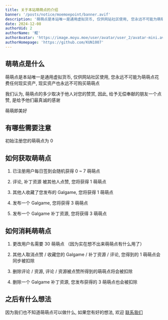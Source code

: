 ```yaml
---
title: 关于本站萌萌点的介绍
banner: '/posts/notice/moemoepoint/banner.avif'
description: '萌萌点是本站唯一是通用虚拟货币, 仅供网站社区使用, 您永远不可能为萌萌点花费任何现实资产, 现实资产也永远不可购买萌萌点'
date: 2024-12-08
authorUid: 2
authorName: '鲲'
authorAvatar: 'https://image.moyu.moe/user/avatar/user_2/avatar-mini.avif'
authorHomepage: 'https://github.com/KUN1007'
---
```


## 萌萌点是什么

萌萌点是本站唯一是通用虚拟货币, 仅供网站社区使用, 您永远不可能为萌萌点花费任何现实资产, 现实资产也永远不可购买萌萌点

我们认为, 萌萌点的多少取决于他人对您的赞赏, 因此, 给予无偿奉献的朋友一个点赞, 是给予他们最真诚的感谢

萌萌即美好

## 有哪些需要注意

初始注册您的萌萌点为 0

## 如何获取萌萌点

1. 已注册用户每日签到会随机获得 0 ~ 7 萌萌点

2. 评论, 补丁资源 被其他人点赞, 您将获得 1 萌萌点

3. 其他人收藏了您发布的 Galgame, 您将获得 1 萌萌点

4. 发布一个 Galgame, 您将获得 3 萌萌点

4. 发布一个 Galgame 补丁资源, 您将获得 3 萌萌点

## 如何消耗萌萌点

1. 更改用户名需要 30 萌萌点 （因为实在想不出来萌萌点有什么用了）

2. 其他人取消点赞 / 收藏您的 Galgame / 补丁资源 / 评论, 您得到的 1 萌萌点会同步被扣除

3. 删除评论 / 资源, 评论 / 资源被点赞所得到的萌萌点将会被扣除

4. 删除一个 Galgame 补丁资源, 您发布获得的 3 萌萌点也会被扣除

## 之后有什么想法

因为我们也不知道萌萌点可以做什么, 如果您有好的想法, 欢迎 [联系我们](/about/notice/feedback)
